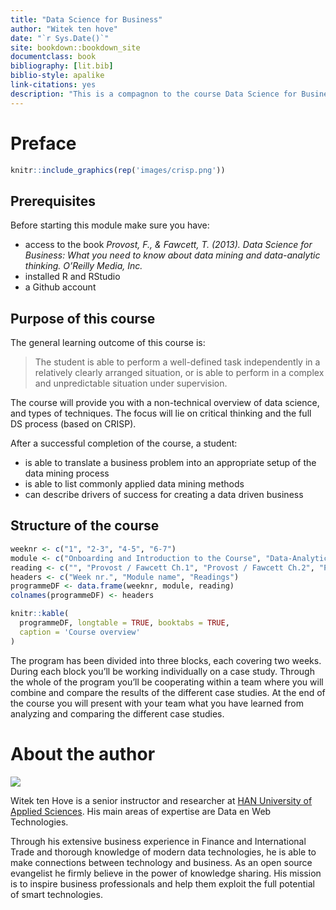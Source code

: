 ```yaml
--- 
title: "Data Science for Business"
author: "Witek ten hove"
date: "`r Sys.Date()`"
site: bookdown::bookdown_site
documentclass: book
bibliography: [lit.bib]
biblio-style: apalike
link-citations: yes
description: "This is a compagnon to the course Data Science for Business."
---
```


# Preface {-}

```r
knitr::include_graphics(rep('images/crisp.png'))
```
## Prerequisites {-}

Before starting this module make sure you have:

* access to the book *Provost, F., & Fawcett, T. (2013). Data Science for Business: What you need to know about data mining and data-analytic thinking. O'Reilly Media, Inc.*
* installed R and RStudio
* a Github account

## Purpose of this course {-}

The general learning outcome of this course is:

> The student is able to perform a well-defined task independently in a relatively clearly arranged situation, or is able to perform in a complex and unpredictable situation under supervision.

The course will provide you with a non-technical overview of data science, and types of techniques. The focus will lie on critical thinking and the full DS process (based on CRISP).

After a successful completion of the course, a student:

* is able to translate a business problem into an appropriate setup of the data mining process
* is able to list commonly applied data mining methods
* can describe drivers of success for creating a data driven business

## Structure of the course {-}

```r
weeknr <- c("1", "2-3", "4-5", "6-7")
module <- c("Onboarding and Introduction to the Course", "Data-Analytic Thinking", "Business Problems and Data Science Solutions", "Data Science and Business Strategy")
reading <- c("", "Provost / Fawcett Ch.1", "Provost / Fawcett Ch.2", "Provost / Fawcett Ch.13")
headers <- c("Week nr.", "Module name", "Readings")
programmeDF <- data.frame(weeknr, module, reading)
colnames(programmeDF) <- headers

knitr::kable(
  programmeDF, longtable = TRUE, booktabs = TRUE,
  caption = 'Course overview'
)
```

The program has been divided into three blocks, each covering two weeks. During each block you'll be working individually on a case study. Through the whole of the program you'll be cooperating within a team where you will combine and compare the results of the different case studies. At the end of the course you will present with your team what you have learned from analyzing and comparing the different case studies.

# About the author {-}

![](images/me.png)

Witek ten Hove is a senior instructor and researcher at [HAN University of Applied Sciences](https://hanuniversity.com/en/). His main areas of expertise are Data en Web Technologies.

Through his extensive business experience in Finance and International Trade and thorough knowledge of modern data technologies, he is able to make connections between technology and business. As an open source evangelist he firmly believe in the power of knowledge sharing. His mission is to inspire business professionals and help them exploit the full potential of smart technologies.





